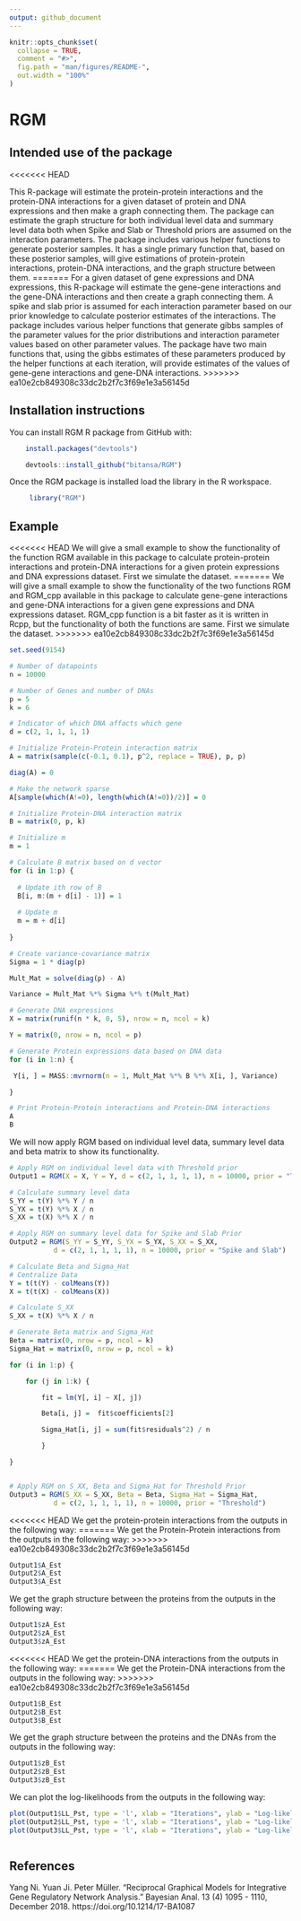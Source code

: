 ```yaml
---
output: github_document
---
```


<!-- README.md is generated from README.Rmd. Please edit that file -->

```r
knitr::opts_chunk$set(
  collapse = TRUE,
  comment = "#>",
  fig.path = "man/figures/README-",
  out.width = "100%"
)
```

# RGM

<!-- badges: start -->
<!-- badges: end -->

## Intended use of the package

<<<<<<< HEAD

This R-package will estimate the protein-protein interactions and the protein-DNA interactions for a given dataset of protein and DNA expressions and then make a graph connecting them. 
The package can estimate the graph structure for both individual level data and summary level data
both when Spike and Slab or Threshold priors are assumed on the interaction parameters. The package includes various helper functions to generate posterior samples.  It has a single primary function that, 
based on these posterior samples, will give estimations of protein-protein interactions, protein-DNA interactions, and the graph structure between them.
=======
For a given dataset of gene expressions and DNA expressions, this R-package will estimate the gene-gene interactions and the gene-DNA interactions and then create a graph connecting them. A spike and slab prior is assumed for each interaction parameter based on our prior knowledge to calculate posterior estimates of the interactions. The package includes various helper functions that generate gibbs samples of the parameter values for the prior distributions and interaction parameter values based on other parameter values. The package have two main functions that, using the gibbs estimates of these parameters produced by the helper functions at each iteration, will provide estimates of the values of gene-gene interactions and gene-DNA interactions. 
>>>>>>> ea10e2cb849308c33dc2b2f7c3f69e1e3a56145d


## Installation instructions

You can install RGM R package from GitHub with:

```r

    install.packages("devtools")

    devtools::install_github("bitansa/RGM")

```  
      

Once the RGM package is installed load the library in the R workspace.

```r

     library("RGM")

```

## Example

<<<<<<< HEAD
We will give a small example to show the functionality of the function RGM available in this package to calculate protein-protein interactions and protein-DNA interactions for a given protein expressions and DNA expressions dataset. First we simulate the dataset. 
=======
We will give a small example to show the functionality of the two functions RGM and RGM_cpp available in this package to calculate gene-gene interactions and gene-DNA interactions for a given gene expressions and DNA expressions dataset. RGM_cpp function is a bit faster as it is written in Rcpp, but the functionality of both the functions are same. First we simulate the dataset. 
>>>>>>> ea10e2cb849308c33dc2b2f7c3f69e1e3a56145d

```r

set.seed(9154)

# Number of datapoints
n = 10000

# Number of Genes and number of DNAs
p = 5
k = 6

# Indicator of which DNA affacts which gene
d = c(2, 1, 1, 1, 1)

# Initialize Protein-Protein interaction matrix
A = matrix(sample(c(-0.1, 0.1), p^2, replace = TRUE), p, p)

diag(A) = 0

# Make the network sparse
A[sample(which(A!=0), length(which(A!=0))/2)] = 0

# Initialize Protein-DNA interaction matrix
B = matrix(0, p, k)

# Initialize m
m = 1

# Calculate B matrix based on d vector
for (i in 1:p) {
  
  # Update ith row of B
  B[i, m:(m + d[i] - 1)] = 1
  
  # Update m
  m = m + d[i]
  
}

# Create variance-covariance matrix
Sigma = 1 * diag(p)

Mult_Mat = solve(diag(p) - A)

Variance = Mult_Mat %*% Sigma %*% t(Mult_Mat)

# Generate DNA expressions
X = matrix(runif(n * k, 0, 5), nrow = n, ncol = k)

Y = matrix(0, nrow = n, ncol = p)

# Generate Protein expressions data based on DNA data
for (i in 1:n) {

 Y[i, ] = MASS::mvrnorm(n = 1, Mult_Mat %*% B %*% X[i, ], Variance)

}

# Print Protein-Protein interactions and Protein-DNA interactions
A
B


```

We will now apply RGM based on individual level data, summary level data and beta matrix to show its functionality.

```r

# Apply RGM on individual level data with Threshold prior
Output1 = RGM(X = X, Y = Y, d = c(2, 1, 1, 1, 1), n = 10000, prior = "Threshold")

# Calculate summary level data
S_YY = t(Y) %*% Y / n
S_YX = t(Y) %*% X / n
S_XX = t(X) %*% X / n

# Apply RGM on summary level data for Spike and Slab Prior
Output2 = RGM(S_YY = S_YY, S_YX = S_YX, S_XX = S_XX,
           d = c(2, 1, 1, 1, 1), n = 10000, prior = "Spike and Slab")

# Calculate Beta and Sigma_Hat
# Centralize Data
Y = t(t(Y) - colMeans(Y))
X = t(t(X) - colMeans(X))

# Calculate S_XX
S_XX = t(X) %*% X / n

# Generate Beta matrix and Sigma_Hat
Beta = matrix(0, nrow = p, ncol = k)
Sigma_Hat = matrix(0, nrow = p, ncol = k)

for (i in 1:p) {

    for (j in 1:k) {

        fit = lm(Y[, i] ~ X[, j])

        Beta[i, j] =  fit$coefficients[2]

        Sigma_Hat[i, j] = sum(fit$residuals^2) / n

        }

}


# Apply RGM on S_XX, Beta and Sigma_Hat for Threshold Prior
Output3 = RGM(S_XX = S_XX, Beta = Beta, Sigma_Hat = Sigma_Hat,
           d = c(2, 1, 1, 1, 1), n = 10000, prior = "Threshold")

```

<<<<<<< HEAD
We get the protein-protein interactions from the outputs in the following way:
=======
We get the Protein-Protein interactions from the outputs in the following way:
>>>>>>> ea10e2cb849308c33dc2b2f7c3f69e1e3a56145d
```r

Output1$A_Est
Output2$A_Est
Output3$A_Est


```
We get the graph structure between the proteins from the outputs in the following way:
```r

Output1$zA_Est
Output2$zA_Est
Output3$zA_Est


```

<<<<<<< HEAD
We get the protein-DNA interactions from the outputs in the following way:
=======
We get the Protein-DNA interactions from the outputs in the following way:
>>>>>>> ea10e2cb849308c33dc2b2f7c3f69e1e3a56145d
```r

Output1$B_Est
Output2$B_Est
Output3$B_Est


```
We get the graph structure between the proteins and the DNAs from the outputs in the following way:
```r

Output1$zB_Est
Output2$zB_Est
Output3$zB_Est


```

We can plot the log-likelihoods from the outputs in the following way:
```r

plot(Output1$LL_Pst, type = 'l', xlab = "Iterations", ylab = "Log-likelihood", col = 'red')
plot(Output2$LL_Pst, type = 'l', xlab = "Iterations", ylab = "Log-likelihood", col = 'blue')
plot(Output3$LL_Pst, type = 'l', xlab = "Iterations", ylab = "Log-likelihood", col = 'green')



```

## References
Yang Ni. Yuan Ji. Peter Müller. "Reciprocal Graphical Models for Integrative Gene Regulatory Network Analysis." Bayesian Anal. 13 (4) 1095 - 1110, December 2018. https://doi.org/10.1214/17-BA1087
